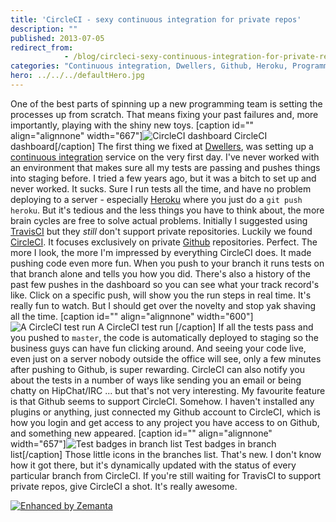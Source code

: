 ```yaml
---
title: 'CircleCI - sexy continuous integration for private repos'
description: ""
published: 2013-07-05
redirect_from: 
            - /blog/circleci-sexy-continuous-integration-for-private-repos/swizec/6267
categories: "Continuous integration, Dwellers, Github, Heroku, Programming, Uncategorized"
hero: ../../../defaultHero.jpg
---
```

One of the best parts of spinning up a new programming team is setting the processes up from scratch. That means fixing your past failures and, more importantly, playing with the shiny new toys. \[caption id=&quot;&quot; align=&quot;alignnone&quot; width=&quot;667&quot;]![CircleCI dashboard](https://www.filepicker.io/api/file/PI3LtjaZQRaz2ZB2GOfM "CircleCI dashboard") CircleCI dashboard\[/caption] The first thing we fixed at [Dwellers](http://dwellers.com), was setting up a [continuous integration](http://en.wikipedia.org/wiki/Continuous_integration "Continuous integration") service on the very first day. I&#x27;ve never worked with an environment that makes sure all my tests are passing and pushes things into staging before. I tried a few years ago, but it was a bitch to set up and never worked. It sucks. Sure I run tests all the time, and have no problem deploying to a server - especially [Heroku](http://www.heroku.com/ "Heroku") where you just do a `git push heroku`. But it&#x27;s tedious and the less things you have to think about, the more brain cycles are free to solve actual problems. Initially I suggested using [TravisCI](https://travis-ci.org/) but they _still_ don&#x27;t support private repositories. Luckily we found [CircleCI](https://circleci.com/). It focuses exclusively on private [Github](http://github.com "GitHub") repositories. Perfect. The more I look, the more I&#x27;m impressed by everything CircleCI does. It made pushing code even more fun. When you push to your branch it runs tests on that branch alone and tells you how you did. There&#x27;s also a history of the past few pushes in the dashboard so you can see what your track record&#x27;s like. Click on a specific push, will show you the run steps in real time. It&#x27;s really fun to watch. But I should get over the novelty and stop yak shaving all the time. \[caption id=&quot;&quot; align=&quot;alignnone&quot; width=&quot;600&quot;]![A CircleCI test run](https://www.filepicker.io/api/file/tu573fdfRCKQQjlrS2hz "A CircleCI test run") A CircleCI test run \[/caption] If all the tests pass and you pushed to `master`, the code is automatically deployed to staging so the business guys can have fun clicking around. And seeing your code live, even just on a server nobody outside the office will see, only a few minutes after pushing to Github, is super rewarding. CircleCI can also notify you about the tests in a number of ways like sending you an email or being chatty on HipChat/IRC ... but that&#x27;s not very interesting. My favourite feature is that Github seems to support CircleCI. Somehow. I haven&#x27;t installed any plugins or anything, just connected my Github account to CircleCI, which is how you login and get access to any project you have access to on Github, and something new appeared. \[caption id=&quot;&quot; align=&quot;alignnone&quot; width=&quot;657&quot;]![Test badges in branch list](https://www.filepicker.io/api/file/bzq7m0YxTaCLMzn39JaZ "Test badges in branch list") Test badges in branch list\[/caption] Those little icons in the branches list. That&#x27;s new. I don&#x27;t know how it got there, but it&#x27;s dynamically updated with the status of every particular branch from CircleCI. If you&#x27;re still waiting for TravisCI to support private repos, give CircleCI a shot. It&#x27;s really awesome.

[![Enhanced by Zemanta](http://img.zemanta.com/zemified_e.png?x-id=553a99a5-d1b7-4c28-86e9-1bf2c0ed3a40)](http://www.zemanta.com/?px "Enhanced by Zemanta")
